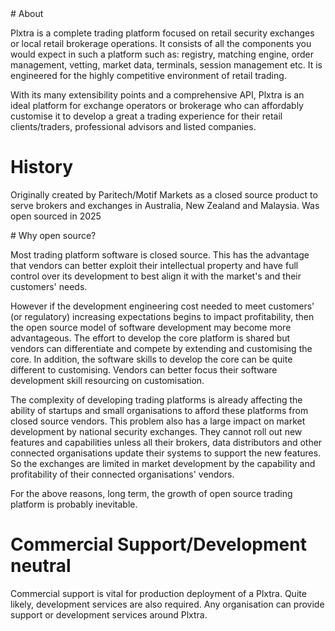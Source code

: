 ---
---


<AltMainBackground>
# About

Plxtra is a complete trading platform focused on retail security exchanges or local retail brokerage operations. It consists of all the components you would expect in such a platform such as: registry, matching engine, order management, vetting, market data, terminals, session management etc. It is engineered for the highly competitive environment of retail trading.

With its many extensibility points and a comprehensive API, Plxtra is an ideal platform for exchange operators or brokerage who can affordably customise it to develop a great a trading experience for their retail clients/traders, professional advisors and listed companies.
</AltMainBackground>

# History
Originally created by Paritech/Motif Markets as a closed source product to serve brokers and exchanges in Australia, New Zealand and Malaysia.  Was open sourced in 2025 <MoreSvg href="/about/history/" />

<AltMainBackground>
# Why open source?

Most trading platform software is closed source. This has the advantage that vendors can better exploit their intellectual property and have full control over its development to best align it with the market's and their customers' needs.

However if the development engineering cost needed to meet customers' (or regulatory) increasing expectations begins to impact profitability, then the open source model of software development may become more advantageous.  The effort to develop the core platform is shared but vendors can differentiate and compete by extending and customising the core.  In addition, the software skills to develop the core can be quite different to customising.  Vendors can better focus their software development skill resourcing on customisation.

The complexity of developing trading platforms is already affecting the ability of startups and small organisations to afford these platforms from closed source vendors.  This problem also has a large impact on market development by national security exchanges.  They cannot roll out new features and capabilities unless all their brokers, data distributors and other connected organisations update their systems to support the new features.  So the exchanges are limited in market development by the capability and profitability of their connected organisations' vendors.

For the above reasons, long term, the growth of open source trading platform is probably inevitable.
</AltMainBackground>

# Commercial Support/Development neutral

Commercial support is vital for production deployment of a Plxtra.  Quite likely, development services are also required.  Any organisation can provide support or development services around Plxtra. <MoreSvg href="/about/commercial-support/" />